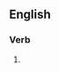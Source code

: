 ==English==

===Verb===
{{head|en|verb form}}

# {{present participle of|blueprint|lang=en|nocat=1}}
